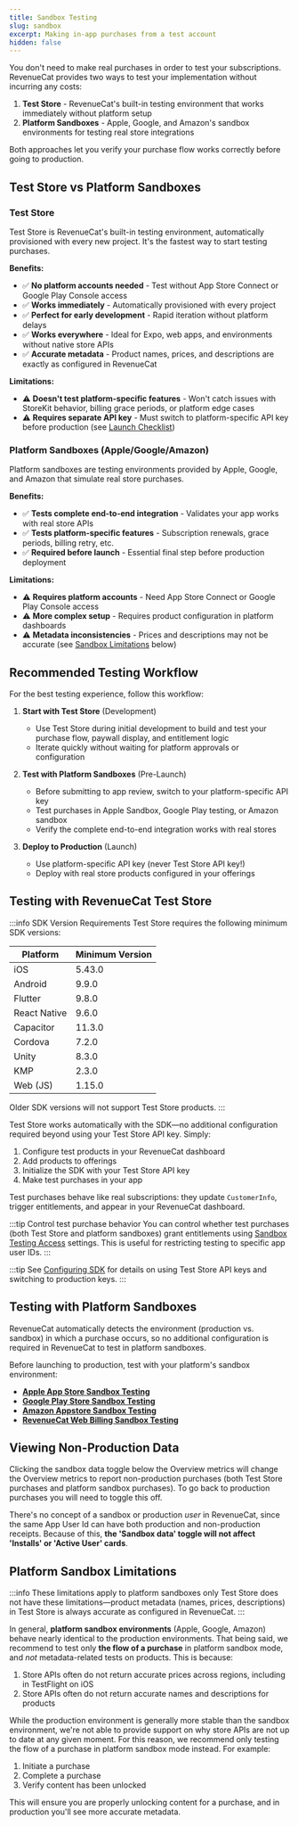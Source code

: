 ```yaml
---
title: Sandbox Testing
slug: sandbox
excerpt: Making in-app purchases from a test account
hidden: false
---
```


You don't need to make real purchases in order to test your subscriptions. RevenueCat provides two ways to test your implementation without incurring any costs:

1. **Test Store** - RevenueCat's built-in testing environment that works immediately without platform setup
2. **Platform Sandboxes** - Apple, Google, and Amazon's sandbox environments for testing real store integrations

Both approaches let you verify your purchase flow works correctly before going to production.

## Test Store vs Platform Sandboxes

### Test Store

Test Store is RevenueCat's built-in testing environment, automatically provisioned with every new project. It's the fastest way to start testing purchases.

**Benefits:**

- ✅ **No platform accounts needed** - Test without App Store Connect or Google Play Console access
- ✅ **Works immediately** - Automatically provisioned with every project
- ✅ **Perfect for early development** - Rapid iteration without platform delays
- ✅ **Works everywhere** - Ideal for Expo, web apps, and environments without native store APIs
- ✅ **Accurate metadata** - Product names, prices, and descriptions are exactly as configured in RevenueCat

**Limitations:**

- ⚠️ **Doesn't test platform-specific features** - Won't catch issues with StoreKit behavior, billing grace periods, or platform edge cases
- ⚠️ **Requires separate API key** - Must switch to platform-specific API key before production (see [Launch Checklist](/test-and-launch/launch-checklist))

### Platform Sandboxes (Apple/Google/Amazon)

Platform sandboxes are testing environments provided by Apple, Google, and Amazon that simulate real store purchases.

**Benefits:**

- ✅ **Tests complete end-to-end integration** - Validates your app works with real store APIs
- ✅ **Tests platform-specific features** - Subscription renewals, grace periods, billing retry, etc.
- ✅ **Required before launch** - Essential final step before production deployment

**Limitations:**

- ⚠️ **Requires platform accounts** - Need App Store Connect or Google Play Console access
- ⚠️ **More complex setup** - Requires product configuration in platform dashboards
- ⚠️ **Metadata inconsistencies** - Prices and descriptions may not be accurate (see [Sandbox Limitations](#sandbox-limitations) below)

## Recommended Testing Workflow

For the best testing experience, follow this workflow:

1. **Start with Test Store** (Development)
   - Use Test Store during initial development to build and test your purchase flow, paywall display, and entitlement logic
   - Iterate quickly without waiting for platform approvals or configuration

2. **Test with Platform Sandboxes** (Pre-Launch)
   - Before submitting to app review, switch to your platform-specific API key
   - Test purchases in Apple Sandbox, Google Play testing, or Amazon sandbox
   - Verify the complete end-to-end integration works with real stores

3. **Deploy to Production** (Launch)
   - Use platform-specific API key (never Test Store API key!)
   - Deploy with real store products configured in your offerings

## Testing with RevenueCat Test Store

:::info SDK Version Requirements
Test Store requires the following minimum SDK versions:

| Platform     | Minimum Version |
| ------------ | --------------- |
| iOS          | 5.43.0          |
| Android      | 9.9.0           |
| Flutter      | 9.8.0           |
| React Native | 9.6.0           |
| Capacitor    | 11.3.0          |
| Cordova      | 7.2.0           |
| Unity        | 8.3.0           |
| KMP          | 2.3.0           |
| Web (JS)     | 1.15.0          |

Older SDK versions will not support Test Store products.
:::

Test Store works automatically with the SDK—no additional configuration required beyond using your Test Store API key. Simply:

1. Configure test products in your RevenueCat dashboard
2. Add products to offerings
3. Initialize the SDK with your Test Store API key
4. Make test purchases in your app

Test purchases behave like real subscriptions: they update `CustomerInfo`, trigger entitlements, and appear in your RevenueCat dashboard.

:::tip Control test purchase behavior
You can control whether test purchases (both Test Store and platform sandboxes) grant entitlements using [Sandbox Testing Access](/projects/sandbox-access) settings. This is useful for restricting testing to specific app user IDs.
:::

:::tip
See [Configuring SDK](/getting-started/configuring-sdk#testing-with-test-store) for details on using Test Store API keys and switching to production keys.
:::

## Testing with Platform Sandboxes

RevenueCat automatically detects the environment (production vs. sandbox) in which a purchase occurs, so no additional configuration is required in RevenueCat to test in platform sandboxes.

Before launching to production, test with your platform's sandbox environment:

- **[Apple App Store Sandbox Testing](/test-and-launch/sandbox/apple-app-store)**
- **[Google Play Store Sandbox Testing](/test-and-launch/sandbox/google-play-store)**
- **[Amazon Appstore Sandbox Testing](/test-and-launch/sandbox/amazon-store-sandbox-testing)**
- **[RevenueCat Web Billing Sandbox Testing](/web/web-billing/testing)**

## Viewing Non-Production Data

Clicking the sandbox data toggle below the Overview metrics will change the Overview metrics to report non-production purchases (both Test Store purchases and platform sandbox purchases). To go back to production purchases you will need to toggle this off.

There's no concept of a sandbox or production _user_ in RevenueCat, since the same App User Id can have both production and non-production receipts. Because of this, **the 'Sandbox data' toggle will not affect 'Installs' or 'Active User' cards**.

## Platform Sandbox Limitations

:::info These limitations apply to platform sandboxes only
Test Store does not have these limitations—product metadata (names, prices, descriptions) in Test Store is always accurate as configured in RevenueCat.
:::

In general, **platform sandbox environments** (Apple, Google, Amazon) behave nearly identical to the production environments. That being said, we recommend to test only **the flow of a purchase** in platform sandbox mode, and _not_ metadata-related tests on products. This is because:

1. Store APIs often do not return accurate prices across regions, including in TestFlight on iOS
2. Store APIs often do not return accurate names and descriptions for products

While the production environment is generally more stable than the sandbox environment, we're not able to provide support on why store APIs are not up to date at any given moment. For this reason, we recommend only testing the flow of a purchase in platform sandbox mode instead. For example:

1. Initiate a purchase
2. Complete a purchase
3. Verify content has been unlocked

This will ensure you are properly unlocking content for a purchase, and in production you'll see more accurate metadata.
